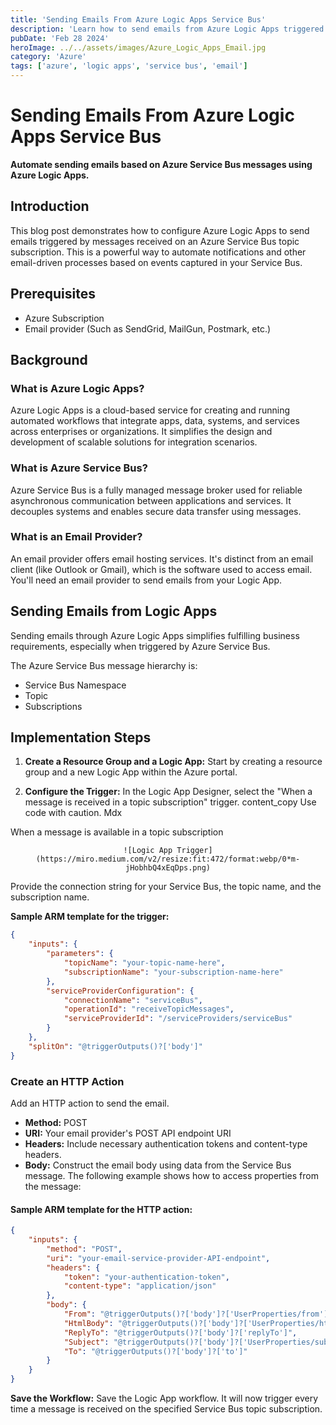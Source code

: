 ```yaml
---
title: 'Sending Emails From Azure Logic Apps Service Bus'
description: 'Learn how to send emails from Azure Logic Apps triggered by Azure Service Bus messages.'
pubDate: 'Feb 28 2024'
heroImage: ../../assets/images/Azure_Logic_Apps_Email.jpg
category: 'Azure'
tags: ['azure', 'logic apps', 'service bus', 'email']
---
```


# Sending Emails From Azure Logic Apps Service Bus

**Automate sending emails based on Azure Service Bus messages using Azure Logic Apps.**

## Introduction

This blog post demonstrates how to configure Azure Logic Apps to send emails triggered by messages received on an Azure Service Bus topic subscription.  This is a powerful way to automate notifications and other email-driven processes based on events captured in your Service Bus.

## Prerequisites

- Azure Subscription
- Email provider (Such as SendGrid, MailGun, Postmark, etc.)

## Background

### What is Azure Logic Apps?

Azure Logic Apps is a cloud-based service for creating and running automated workflows that integrate apps, data, systems, and services across enterprises or organizations. It simplifies the design and development of scalable solutions for integration scenarios.

### What is Azure Service Bus?

Azure Service Bus is a fully managed message broker used for reliable asynchronous communication between applications and services. It decouples systems and enables secure data transfer using messages.

### What is an Email Provider?

An email provider offers email hosting services. It's distinct from an email client (like Outlook or Gmail), which is the software used to access email.  You'll need an email provider to send emails from your Logic App.

## Sending Emails from Logic Apps

Sending emails through Azure Logic Apps simplifies fulfilling business requirements, especially when triggered by Azure Service Bus.

The Azure Service Bus message hierarchy is:

- Service Bus Namespace
- Topic
- Subscriptions

## Implementation Steps

1. **Create a Resource Group and a Logic App:**  Start by creating a resource group and a new Logic App within the Azure portal.

2. **Configure the Trigger:** In the Logic App Designer, select the "When a message is received in a topic subscription" trigger.
content_copy
Use code with caution.
Mdx

When a message is available in a topic subscription

<center>

    ![Logic App Trigger](https://miro.medium.com/v2/resize:fit:472/format:webp/0*m-jHobhbQ4xEqDps.png)

</center>


Provide the connection string for your Service Bus, the topic name, and the subscription name.

**Sample ARM template for the trigger:**

```json
{
    "inputs": {
        "parameters": {
            "topicName": "your-topic-name-here",
            "subscriptionName": "your-subscription-name-here"
        },
        "serviceProviderConfiguration": {
            "connectionName": "serviceBus",
            "operationId": "receiveTopicMessages",
            "serviceProviderId": "/serviceProviders/serviceBus"
        }
    },
    "splitOn": "@triggerOutputs()?['body']"
}

```

### Create an HTTP Action

Add an HTTP action to send the email.

- **Method:** POST
- **URI:** Your email provider's POST API endpoint URI
- **Headers:** Include necessary authentication tokens and content-type headers.
- **Body:** Construct the email body using data from the Service Bus message. The following example shows how to access properties from the message:

#### Sample ARM template for the HTTP action:

```json
{
    "inputs": {
        "method": "POST",
        "uri": "your-email-service-provider-API-endpoint",
        "headers": {
            "token": "your-authentication-token",
            "content-type": "application/json"
        },
        "body": {
            "From": "@triggerOutputs()?['body']?['UserProperties/from']",
            "HtmlBody": "@triggerOutputs()?['body']?['UserProperties/htmlBody']",
            "ReplyTo": "@triggerOutputs()?['body']?['replyTo']",
            "Subject": "@triggerOutputs()?['body']?['UserProperties/subject']",
            "To": "@triggerOutputs()?['body']?['to']"
        }
    }
}
```
**Save the Workflow:** Save the Logic App workflow. It will now trigger every time a message is received on the specified Service Bus topic subscription.
